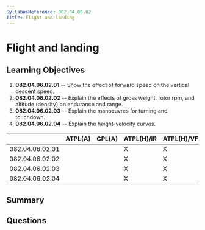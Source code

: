 ```yaml
---
SyllabusReference: 082.04.06.02
Title: Flight and landing
---
```


# Flight and landing

## Learning Objectives

1.  **082.04.06.02.01** -- Show the effect of forward speed on the vertical
    descent speed.
2.  **082.04.06.02.02** -- Explain the effects of gross weight, rotor rpm, and
    altitude (density) on endurance and range.
3.  **082.04.06.02.03** -- Explain the manoeuvres for turning and touchdown.
4.  **082.04.06.02.04** -- Explain the height-velocity curves.

|                 | ATPL(A) | CPL(A) | ATPL(H)/IR | ATPL(H)/VFR | CPL(H) | IR | CBIR(A) |
| --------------- | ------- | ------ | ---------- | ----------- | ------ | -- | ------- |
| 082.04.06.02.01 |         |        | X          | X           | X      |    |         |
| 082.04.06.02.02 |         |        | X          | X           | X      |    |         |
| 082.04.06.02.03 |         |        | X          | X           | X      |    |         |
| 082.04.06.02.04 |         |        | X          | X           | X      |    |         |

## Summary

## Questions
